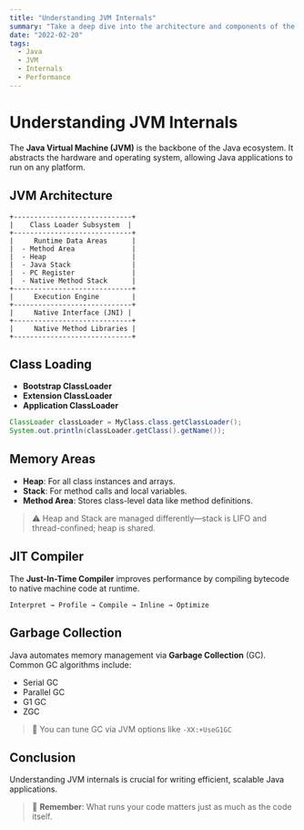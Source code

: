 ```yaml
---
title: "Understanding JVM Internals"
summary: "Take a deep dive into the architecture and components of the Java Virtual Machine."
date: "2022-02-20"
tags:
  - Java
  - JVM
  - Internals
  - Performance
---
```


# Understanding JVM Internals

The **Java Virtual Machine (JVM)** is the backbone of the Java ecosystem. It abstracts the hardware and operating system, allowing Java applications to run on any platform.

## JVM Architecture

```
+-----------------------------+
|    Class Loader Subsystem  |
+-----------------------------+
|     Runtime Data Areas      |
|  - Method Area              |
|  - Heap                     |
|  - Java Stack               |
|  - PC Register              |
|  - Native Method Stack      |
+-----------------------------+
|     Execution Engine        |
+-----------------------------+
|     Native Interface (JNI) |
+-----------------------------+
|     Native Method Libraries |
+-----------------------------+
```

## Class Loading

- **Bootstrap ClassLoader**
- **Extension ClassLoader**
- **Application ClassLoader**

```java
ClassLoader classLoader = MyClass.class.getClassLoader();
System.out.println(classLoader.getClass().getName());
```

## Memory Areas

- **Heap**: For all class instances and arrays.
- **Stack**: For method calls and local variables.
- **Method Area**: Stores class-level data like method definitions.

> ⚠️ Heap and Stack are managed differently—stack is LIFO and thread-confined; heap is shared.

## JIT Compiler

The **Just-In-Time Compiler** improves performance by compiling bytecode to native machine code at runtime.

```text
Interpret → Profile → Compile → Inline → Optimize
```

## Garbage Collection

Java automates memory management via **Garbage Collection** (GC). Common GC algorithms include:

- Serial GC
- Parallel GC
- G1 GC
- ZGC

> 💬 You can tune GC via JVM options like `-XX:+UseG1GC`

## Conclusion

Understanding JVM internals is crucial for writing efficient, scalable Java applications.

> 🧠 **Remember**: What runs your code matters just as much as the code itself.
